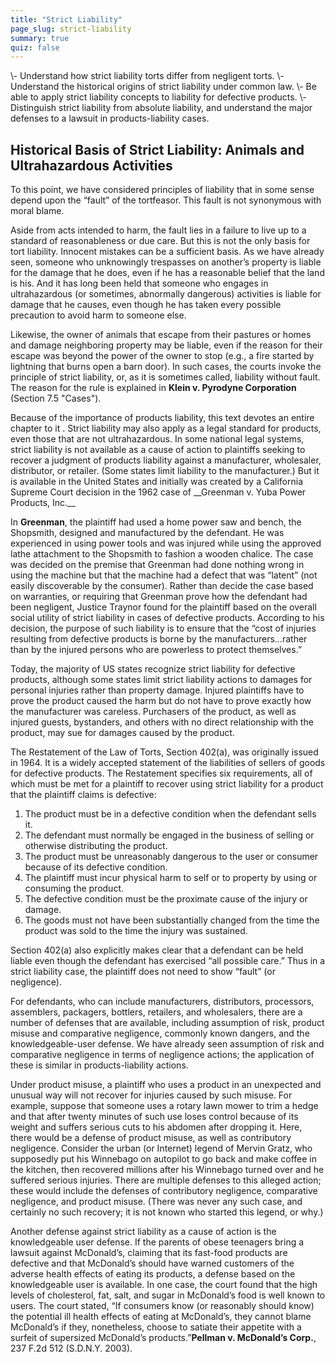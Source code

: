 ```yaml
---
title: "Strict Liability"
page_slug: strict-liability
summary: true
quiz: false
---
```

<div className="content-chunk" data-subsection-id = "Strict-Liability-91t">
<Info title="LEARNING OBJECTIVES">\- Understand how strict liability torts differ from negligent torts.  
\- Understand the historical origins of strict liability under common law.  
\- Be able to apply strict liability concepts to liability for defective products.  
\- Distinguish strict liability from absolute liability, and understand the major defenses to a lawsuit in products-liability cases.</Info>

Historical Basis of Strict Liability: Animals and Ultrahazardous Activities
---------------------------------------------------------------------------

To this point, we have considered principles of liability that in some sense depend upon the “fault” of the tortfeasor. This fault is not synonymous with moral blame.

Aside from acts intended to harm, the fault lies in a failure to live up to a standard of reasonableness or due care. But this is not the only basis for tort liability. Innocent mistakes can be a sufficient basis. As we have already seen, someone who unknowingly trespasses on another’s property is liable for the damage that he does, even if he has a reasonable belief that the land is his. And it has long been held that someone who engages in ultrahazardous (or sometimes, abnormally dangerous) activities is liable for damage that he causes, even though he has taken every possible precaution to avoid harm to someone else.

Likewise, the owner of animals that escape from their pastures or homes and damage neighboring property may be liable, even if the reason for their escape was beyond the power of the owner to stop (e.g., a fire started by lightning that burns open a barn door). In such cases, the courts invoke the principle of strict liability, or, as it is sometimes called, liability without fault. The reason for the rule is explained in __Klein v. Pyrodyne Corporation__ (Section 7.5 "Cases").
</div>
<div className="content-chunk" data-subsection-id = "Strict-Liability-for-Products-92t">
Because of the importance of products liability, this text devotes an entire chapter to it . Strict liability may also apply as a legal standard for products, even those that are not ultrahazardous. In some national legal systems, strict liability is not available as a cause of action to plaintiffs seeking to recover a judgment of products liability against a manufacturer, wholesaler, distributor, or retailer. (Some states limit liability to the manufacturer.) But it is available in the United States and initially was created by a California Supreme Court decision in the 1962 case of __Greenman v. Yuba Power Products, Inc.__

In __Greenman__, the plaintiff had used a home power saw and bench, the Shopsmith, designed and manufactured by the defendant. He was experienced in using power tools and was injured while using the approved lathe attachment to the Shopsmith to fashion a wooden chalice. The case was decided on the premise that Greenman had done nothing wrong in using the machine but that the machine had a defect that was “latent” (not easily discoverable by the consumer). Rather than decide the case based on warranties, or requiring that Greenman prove how the defendant had been negligent, Justice Traynor found for the plaintiff based on the overall social utility of strict liability in cases of defective products. According to his decision, the purpose of such liability is to ensure that the “cost of injuries resulting from defective products is borne by the manufacturers…rather than by the injured persons who are powerless to protect themselves.”

Today, the majority of US states recognize strict liability for defective products, although some states limit strict liability actions to damages for personal injuries rather than property damage. Injured plaintiffs have to prove the product caused the harm but do not have to prove exactly how the manufacturer was careless. Purchasers of the product, as well as injured guests, bystanders, and others with no direct relationship with the product, may sue for damages caused by the product.

The Restatement of the Law of Torts, Section 402(a), was originally issued in 1964. It is a widely accepted statement of the liabilities of sellers of goods for defective products. The Restatement specifies six requirements, all of which must be met for a plaintiff to recover using strict liability for a product that the plaintiff claims is defective:

1.  The product must be in a defective condition when the defendant sells it.
2.  The defendant must normally be engaged in the business of selling or otherwise distributing the product.
3.  The product must be unreasonably dangerous to the user or consumer because of its defective condition.
4.  The plaintiff must incur physical harm to self or to property by using or consuming the product.
5.  The defective condition must be the proximate cause of the injury or damage.
6.  The goods must not have been substantially changed from the time the product was sold to the time the injury was sustained.

Section 402(a) also explicitly makes clear that a defendant can be held liable even though the defendant has exercised “all possible care.” Thus in a strict liability case, the plaintiff does not need to show “fault” (or negligence).

For defendants, who can include manufacturers, distributors, processors, assemblers, packagers, bottlers, retailers, and wholesalers, there are a number of defenses that are available, including assumption of risk, product misuse and comparative negligence, commonly known dangers, and the knowledgeable-user defense. We have already seen assumption of risk and comparative negligence in terms of negligence actions; the application of these is similar in products-liability actions.

Under product misuse, a plaintiff who uses a product in an unexpected and unusual way will not recover for injuries caused by such misuse. For example, suppose that someone uses a rotary lawn mower to trim a hedge and that after twenty minutes of such use loses control because of its weight and suffers serious cuts to his abdomen after dropping it. Here, there would be a defense of product misuse, as well as contributory negligence. Consider the urban (or Internet) legend of Mervin Gratz, who supposedly put his Winnebago on autopilot to go back and make coffee in the kitchen, then recovered millions after his Winnebago turned over and he suffered serious injuries. There are multiple defenses to this alleged action; these would include the defenses of contributory negligence, comparative negligence, and product misuse. (There was never any such case, and certainly no such recovery; it is not known who started this legend, or why.)

Another defense against strict liability as a cause of action is the knowledgeable user defense. If the parents of obese teenagers bring a lawsuit against McDonald’s, claiming that its fast-food products are defective and that McDonald’s should have warned customers of the adverse health effects of eating its products, a defense based on the knowledgeable user is available. In one case, the court found that the high levels of cholesterol, fat, salt, and sugar in McDonald’s food is well known to users. The court stated, “If consumers know (or reasonably should know) the potential ill health effects of eating at McDonald’s, they cannot blame McDonald’s if they, nonetheless, choose to satiate their appetite with a surfeit of supersized McDonald’s products.”__Pellman v. McDonald’s Corp.__, 237 F.2d 512 (S.D.N.Y. 2003).
</div>
